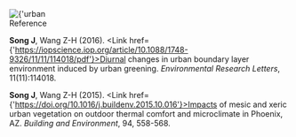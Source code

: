 <Title>Urban Green Infrastructure</Title>

<Section>
  <Image
    src={
      'https://sjyurbanlab.github.io/website-assets/research-theme/urban-green-infrastructure/urban-green-infrastructure.png'
    }
    alt={'urban green infrastructure'}
    size={'medium'}
    center
  />
</Section>

<Section>
<SubTitle>Reference</SubTitle>

**Song J**, Wang Z-H (2016). <Link href={'https://iopscience.iop.org/article/10.1088/1748-9326/11/11/114018/pdf'}>Diurnal changes in urban boundary layer environment induced by urban greening. _Environmental Research Letters_, 11(11):114018.</Link>

**Song J**, Wang Z-H (2015). <Link href={'https://doi.org/10.1016/j.buildenv.2015.10.016'}>Impacts of mesic and xeric urban vegetation on outdoor thermal comfort and microclimate in Phoenix, AZ. _Building and Environment_, 94, 558-568.</Link>

</Section>
